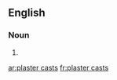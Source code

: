 
==English==

===Noun===
{{head|en|plural}}

# {{plural of|plaster cast|lang=en}}

[[ar:plaster casts]]
[[fr:plaster casts]]